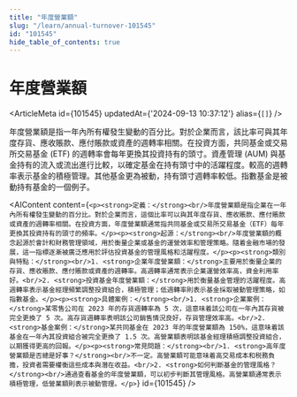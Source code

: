 ```yaml
---
title: "年度營業額"
slug: "/learn/annual-turnover-101545"
id: "101545"
hide_table_of_contents: true
---
```



# 年度營業額

<ArticleMeta id={101545} updatedAt={'2024-09-13 10:37:12'} alias={`[]`} />
<div className='border-solid border-b border-t-0 my-4 border-[var(--ifm-color-gray-300)]' />

年度營業額是指一年內所有權發生變動的百分比。對於企業而言，該比率可與其年度存貨、應收賬款、應付賬款或資產的週轉率相關。在投資方面，共同基金或交易所交易基金 (ETF) 的週轉率會每年更換其投資持有的頭寸。資產管理 (AUM) 與基金持有的流入或流出進行比較，以確定基金在持有頭寸中的活躍程度。較高的週轉率表示基金的積極管理。其他基金更為被動，持有頭寸週轉率較低。指數基金是被動持有基金的一個例子。

<AIContent content={`<p><strong>定義：</strong><br/>年度營業額是指企業在一年內所有權發生變動的百分比。對於企業而言，這個比率可以與其年度存貨、應收賬款、應付賬款或資產的週轉率相關。在投資方面，年度營業額通常指共同基金或交易所交易基金（ETF）每年更換其投資持有的頭寸的頻率。</p><p><strong>起源：</strong><br/>年度營業額的概念起源於會計和財務管理領域，用於衡量企業或基金的運營效率和管理策略。隨着金融市場的發展，這一指標逐漸被廣泛應用於評估投資基金的管理風格和活躍程度。</p><p><strong>類別與特點：</strong><br/>1. <strong>企業年度營業額：</strong>主要用於衡量企業的存貨、應收賬款、應付賬款或資產的週轉率。高週轉率通常表示企業運營效率高，資金利用率好。<br/>2. <strong>投資基金年度營業額：</strong>用於衡量基金管理的活躍程度。高週轉率表示基金經理頻繁調整投資組合，積極管理；低週轉率則表示基金採取被動管理策略，如指數基金。</p><p><strong>具體案例：</strong><br/>1. <strong>企業案例：</strong>某零售公司在 2023 年的存貨週轉率為 5 次，這意味着該公司在一年內其存貨被完全更換了 5 次。高存貨週轉率表明該公司銷售情況良好，存貨管理效率高。<br/>2. <strong>基金案例：</strong>某共同基金在 2023 年的年度營業額為 150%，這意味着該基金在一年內其投資組合被完全更換了 1.5 次。高營業額表明該基金經理積極調整投資組合，以期獲得更高的回報。</p><p><strong>常見問題：</strong><br/>1. <strong>高年度營業額是否總是好事？</strong><br/>不一定。高營業額可能意味着高交易成本和税務負擔，投資者需要權衡這些成本與潛在收益。<br/>2. <strong>如何判斷基金的管理風格？</strong><br/>通過查看基金的年度營業額，可以初步判斷其管理風格。高營業額通常表示積極管理，低營業額則表示被動管理。</p>`} id={101545} />
